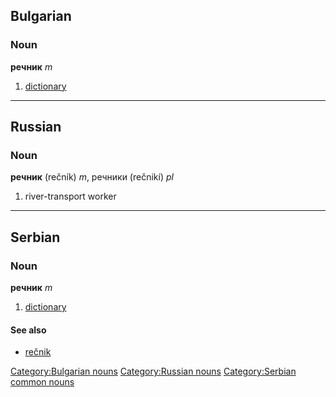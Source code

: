 ==Bulgarian==
[[Category:Bulgarian nouns]]
===Noun===
'''речник''' ''m''

#[[dictionary]]


----
==Russian==
[[Category:Russian nouns]]
===Noun===
'''речник''' (rečník) ''m'', речники (rečnikí) ''pl''

#river-transport worker


----
==Serbian==
===Noun===
'''речник''' ''m''
#[[dictionary]]
====See also====
*[[rečnik]]
[[Category:Serbian common nouns]]